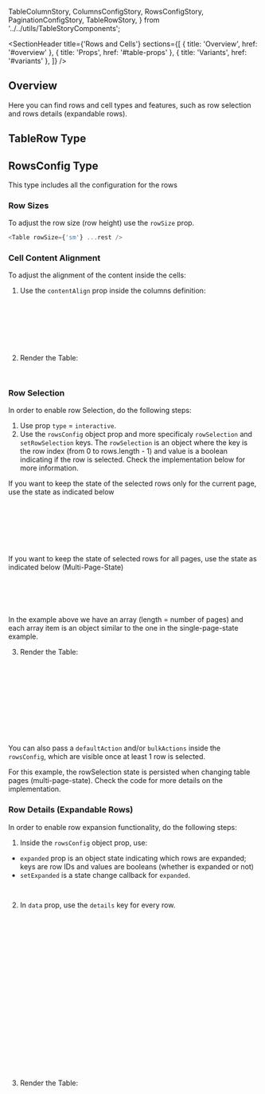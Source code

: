   TableColumnStory,
  ColumnsConfigStory,
  RowsConfigStory,
  PaginationConfigStory,
  TableRowStory,
} from '../../utils/TableStoryComponents';

<Meta of={RowsAndCellsStories} />

<SectionHeader
  title={'Rows and Cells'}
  sections={[
    { title: 'Overview', href: '#overview' },
    { title: 'Props', href: '#table-props' },
    { title: 'Variants', href: '#variants' },
  ]}
/>

## Overview

Here you can find rows and cell types and features, such as row selection and rows details (expandable rows).

<SubsectionHeader title="Props" />

## TableRow Type

<ArgTypes of={TableRowStory} />

## RowsConfig Type

This type includes all the configuration for the rows

<ArgTypes of={RowsConfigStory} />

<SubsectionHeader title="Variants" />

### Row Sizes

To adjust the row size (row height) use the `rowSize` prop.

```js
<Table rowSize={'sm'} ...rest />
```

<Canvas of={RowsAndCellsStories.RowSizes} />

### Cell Content Alignment

To adjust the alignment of the content inside the cells:

1. Use the `contentAlign` prop inside the columns definition:

```ts
const columns: TableColumn<SimpleData>[] = [
  { id: 'firstName', header: 'First Name', contentAlign: 'left' },
  { id: 'lastName', header: 'Last Name', contentAlign: 'right' },
  { id: 'age', header: 'Age', contentAlign: 'center' },
  { id: 'job', header: 'Job', contentAlign: 'center' },
];
```

2. Render the Table:

```js
<Table columns={columns} ...rest />
```

<Canvas of={RowsAndCellsStories.CellContentAlignment} />

### Row Selection

In order to enable row Selection, do the following steps:

1. Use prop `type` = `interactive`.
2. Use the `rowsConfig` object prop and more specificaly `rowSelection` and `setRowSelection` keys.
   The `rowSelection` is an object where the key is the row index (from 0 to rows.length - 1) and value is a boolean indicating if the row is selected.
   Check the implementation below for more information.

If you want to keep the state of the selected rows only for the current page, use the state as indicated below

```ts
/** Single Page State */
const [rowSelection, setRowSelection] = useState<Record<number, boolean>>({
  1: true,
  5: true,
  7: true,
});
```

If you want to keep the state of selected rows for all pages, use the state as indicated below (Multi-Page-State)

```ts
/** Multi Page State */
const [rowSelection, setRowSelection] = useState<Array<Record<string, boolean>>>(
  Array.from({ length: data.length }, () => ({}))
);
```

<Tip>
  In the example above we have an array (length = number of pages) and each array item is an object
  similar to the one in the single-page-state example.
</Tip>

3. Render the Table:

```js
<Table
  type="interactive"
  rowsConfig={{
    rowSelection,
    setRowSelection, /** if you want to use the multi-page-state, check the code of the example */
    defaultAction: <Button>Optional Default Action</Button>,
    bulkActions: <Button>Optional Bulk Actions</Button>,
  }}
  ...rest
/>
```

You can also pass a `defaultAction` and/or `bulkActions` inside the `rowsConfig`, which are visible once at least 1 row is selected.

<Tip>
  For this example, the rowSelection state is persisted when changing table pages
  (multi-page-state). Check the code for more details on the implementation.
</Tip>

<Canvas of={RowsAndCellsStories.RowSelection} />

### Row Details (Expandable Rows)

In order to enable row expansion functionality, do the following steps:

1. Inside the `rowsConfig` object prop, use:

- `expanded` prop is an object state indicating which rows are expanded; keys are row IDs and values are booleans (whether is expanded or not)
- `setExpanded` is a state change callback for `expanded`.

```ts
const [expanded, setExpanded] = useState<ExpandedState>({ 1: true, 4: true });
```

2. In `data` prop, use the `details` key for every row.

```ts
const data: TableRow<SimpleData>[] = [
  {
    cells: {
      firstName: 'Rachel',
      lastName: 'Green',
      age: '30',
      job: 'Fashion Executive',
    },
    details: getDetails('rachel') /** getDetails returns JSX. Element*/,
  },
  {
    cells: {
      firstName: 'Ross',
      lastName: 'Geller',
      age: '32',
      job: 'Paleontologist',
    },
    details: getDetails('ross')  /** getDetails returns JSX. Element*/,
  },
  ...
];
```

3. Render the Table:

```js
<Table columns={columns} data={data} rowsConfig={{ expanded, setExpanded }} />
```

<Canvas of={RowsAndCellsStories.RowDetails} />
